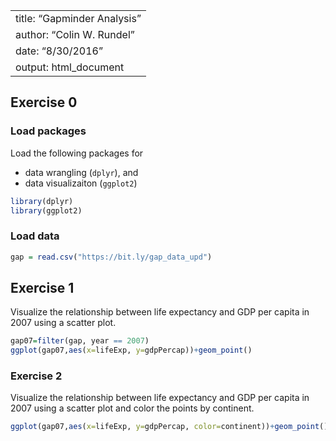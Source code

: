 
---
title: "Gapminder Analysis"
author: "Colin W. Rundel"
date: "8/30/2016"
output: html_document
---

## Exercise 0

### Load packages

Load the following packages for 

- data wrangling (`dplyr`), and 
- data visualizaiton (`ggplot2`)

```r
library(dplyr)
library(ggplot2)
```

### Load data

```r
gap = read.csv("https://bit.ly/gap_data_upd")
```

## Exercise 1

Visualize the relationship between life expectancy and GDP per capita in 2007 using a scatter plot.

```r
gap07=filter(gap, year == 2007)
ggplot(gap07,aes(x=lifeExp, y=gdpPercap))+geom_point()
```
### Exercise 2

Visualize the relationship between life expectancy and GDP per capita in 2007 using a scatter plot and color the points by continent.

```r
ggplot(gap07,aes(x=lifeExp, y=gdpPercap, color=continent))+geom_point()

```